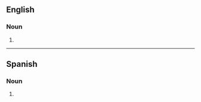==English==

===Noun===
{{head|en|noun form}}

# {{plural of|amontillado|lang=en}}

----

==Spanish==

===Noun===
{{head|es|noun plural form}}

# {{plural of|amontillado|lang=es}}